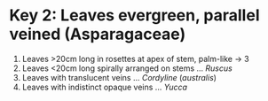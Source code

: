 # Key 2: Leaves evergreen, parallel veined (Asparagaceae)

1. Leaves >20cm long in rosettes at apex of stem, palm-like -> 3
2. Leaves <20cm long spirally arranged on stems ... *Ruscus* 
  3. Leaves with translucent veins ... *Cordyline* (*australis*)
  4. Leaves with indistinct opaque veins ... *Yucca* 
